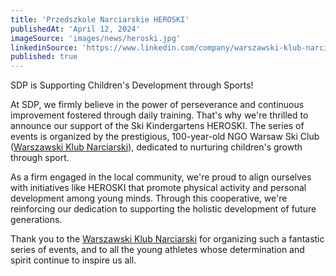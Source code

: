 ```yaml
---
title: 'Przedszkole Narciarskie HEROSKI'
publishedAt: 'April 12, 2024'
imageSource: 'images/news/heroski.jpg'
linkedinSource: 'https://www.linkedin.com/company/warszawski-klub-narciarski/'
published: true
---
```



 SDP is Supporting Children's Development through Sports!

At SDP, we firmly believe in the power of perseverance and continuous improvement fostered through daily training. That's why we're thrilled to announce our support of the Ski Kindergartens HEROSKI. The series of events is organized by the prestigious, 100-year-old NGO Warsaw Ski Club ([Warszawski Klub Narciarski](https://www.linkedin.com/company/warszawski-klub-narciarski)), dedicated to nurturing children's growth through sport.

As a firm engaged in the local community, we're proud to align ourselves with initiatives like HEROSKI that promote physical activity and personal development among young minds. Through this cooperative, we're reinforcing our dedication to supporting the holistic development of future generations.

Thank you to the [Warszawski Klub Narciarski](https://www.linkedin.com/company/warszawski-klub-narciarski) for organizing such a fantastic series of events, and to all the young athletes whose determination and spirit continue to inspire us all.